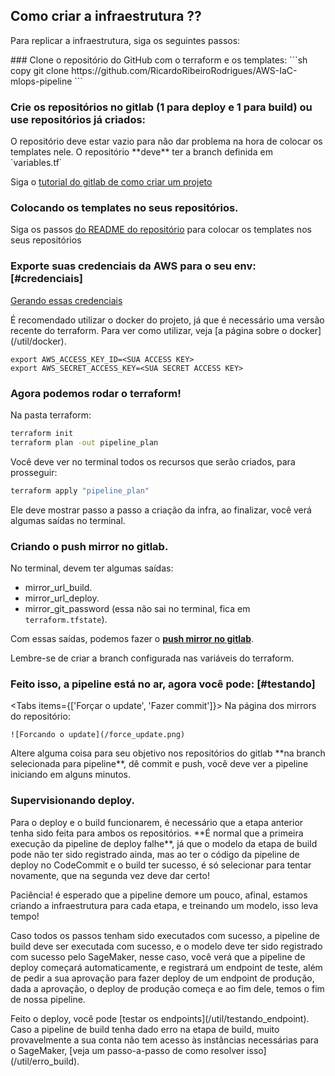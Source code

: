 
## Como criar a infraestrutura ??

Para replicar a infraestrutura, siga os seguintes passos:

<Steps>
### Clone o repositório do GitHub com o terraform e os templates:
```sh copy
git clone https://github.com/RicardoRibeiroRodrigues/AWS-IaC-mlops-pipeline
```

### Crie os repositórios no gitlab (1 para deploy e 1 para build) ou use repositórios já criados:

<Callout type="warning" emoji="⚠️">
    O repositório deve estar vazio para não dar problema na hora de colocar os templates nele.
    O repositório **deve** ter a branch definida em `variables.tf`
</Callout>

Siga o [tutorial do gitlab de como criar um projeto](https://docs.gitlab.com/ee/user/project/index.html#create-a-project)

### Colocando os templates no seus repositórios.

Siga os passos [do README do repositório](https://github.com/RicardoRibeiroRodrigues/AWS-IaC-mlops-pipeline/blob/main/templates/README.md) para colocar os templates nos seus repositórios

### Exporte suas credenciais da AWS para o seu env: [#credenciais]

[Gerando essas credenciais](https://docs.aws.amazon.com/pt_br/powershell/latest/userguide/pstools-appendix-sign-up.html)

<Callout type="info">
    É recomendado utilizar o docker do projeto, já que é necessário uma versão recente do terraform. Para ver como utilizar, veja [a página sobre o docker](/util/docker).
</Callout>

```.env copy
export AWS_ACCESS_KEY_ID=<SUA ACCESS KEY>
export AWS_SECRET_ACCESS_KEY=<SUA SECRET ACCESS KEY>
```

### Agora podemos rodar o terraform!
Na pasta terraform:
```sh copy
terraform init
terraform plan -out pipeline_plan
```
Você deve ver no terminal todos os recursos que serão criados, para prosseguir:
```sh copy
terraform apply "pipeline_plan"
```
Ele deve mostrar passo a passo a criação da infra, ao finalizar, você verá algumas saídas no terminal.

### Criando o push mirror no gitlab. 

No terminal, devem ter algumas saídas: 
- mirror_url_build.
- mirror_url_deploy.
- mirror_git_password (essa não sai no terminal, fica em `terraform.tfstate`).

Com essas saídas, podemos fazer o [**push mirror no gitlab**](/util/gitlab).

<Callout type="warning" >
  Lembre-se de criar a branch configurada nas variáveis do terraform.
</Callout>

### Feito isso, a pipeline está no ar, agora você pode: [#testando]

<Tabs items={['Forçar o update', 'Fazer commit']}>
  <Tab>
    Na página dos mirrors do repositório:

    ![Forcando o update](/force_update.png)
  </Tab>
  <Tab>
    Altere alguma coisa para seu objetivo nos repositórios do gitlab **na branch selecionada para pipeline**, dê commit e push, você deve ver a pipeline iniciando em alguns minutos.
  </Tab>
</Tabs>

### Supervisionando deploy.

<Callout type="warning" emoji="⚠️">
    Para o deploy e o build funcionarem, é necessário que a etapa anterior tenha sido feita para ambos os repositórios.
    **É normal que a primeira execução da pipeline de deploy falhe**, já que o modelo da etapa de build pode não ter sido registrado ainda, mas ao ter o código da pipeline de deploy no CodeCommit e o build ter sucesso, é só selecionar para tentar novamente, que na segunda vez deve dar certo!
</Callout>

Paciência! é esperado que a pipeline demore um pouco, afinal, estamos criando a infraestrutura para cada etapa, e treinando um modelo, isso leva tempo!

Caso todos os passos tenham sido executados com sucesso, a pipeline de build deve ser executada com sucesso, e o modelo deve ter sido registrado com sucesso pelo SageMaker, nesse caso, você verá que a pipeline de deploy começará automaticamente, e registrará um endpoint de teste, além de pedir a sua aprovação para fazer deploy de um endpoint de produção, dada a aprovação, o deploy de produção começa e ao fim dele, temos o fim de nossa pipeline.

<Callout type="info" >
  Feito o deploy, você pode [testar os endpoints](/util/testando_endpoint).
</Callout>

</Steps>

<Callout type="warning" emoji="⚠️">
    Caso a pipeline de build tenha dado erro na etapa de build, muito provavelmente a sua conta não tem acesso às instâncias necessárias para o SageMaker, [veja um passo-a-passo de como resolver isso](/util/erro_build).
</Callout>